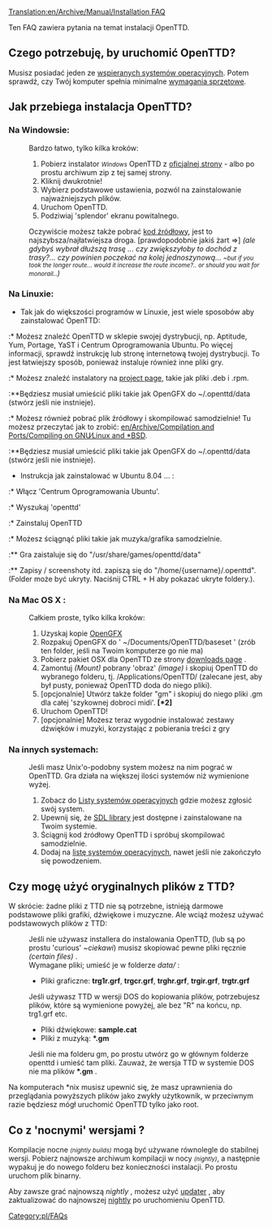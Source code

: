 [[Translation:en/Archive/Manual/Installation FAQ]]

{{pl/FAQmenu}}

Ten FAQ zawiera pytania na temat instalacji OpenTTD.

== Czego potrzebuję, by uruchomić OpenTTD? ==
Musisz posiadać jeden ze [[pl/Archive/Compilation and Ports/System Operacyjny|wspieranych systemów operacyjnych]]. Potem sprawdź, czy Twój komputer spełnia minimalne [[pl/Archive/Manual/Wymagania Systemowe|wymagania sprzętowe]].

== Jak przebiega instalacja OpenTTD? ==
<!--{{outdated|Paths are not accurate. Refer to the readme shipped with OpenTTD}}-->{{pl/Nieaktualizowane|Ścieżki nie są dokładne. Zapoznaj się z plikiem readme dostarczonym z OpenTTD}}
=== Na Windowsie: ===
:Bardzo łatwo, tylko kilka kroków:
:#Pobierz instalator <small>''Windows''</small> OpenTTD z [http://www.openttd.org/download-stable oficjalnej strony] - albo po prostu archiwum zip z tej samej strony.
:#Kliknij dwukrotnie!
:#Wybierz podstawowe ustawienia, pozwól na zainstalowanie najważniejszych plików.
:#Uruchom OpenTTD.
:#Podziwiaj 'splendor' ekranu powitalnego.

:Oczywiście możesz także pobrać [[pl/Development/FAQ rozwoju#kod-zrodlowy-source-code|kod źródłowy]], jest to najszybsza/najłatwiejsza droga. [prawdopodobnie jakiś żart =>] ''(ale gdybyś wybrał dłuższą trasę ... czy zwiększyłoby to dochód z trasy?... czy powinien poczekać na kolej jednoszynową... <small>~but if you took the longer route... would it increase the route income?.. or should you wait for monorail</small>..)''

=== Na Linuxie: ===
* Tak jak do większości programów w Linuxie, jest wiele sposobów aby zainstalować OpenTTD:
:* Możesz znaleźć OpenTTD w sklepie swojej dystrybucji, np. Aptitude, Yum, Portage, YaST i Centrum Oprogramowania Ubuntu. Po więcej informacji, sprawdź instrukcję lub stronę internetową twojej dystrybucji. To jest łatwiejszy sposób, ponieważ instaluje również inne pliki gry.
:* Możesz znaleźć instalatory na [http://www.openttd.org/download-stable project page], takie jak pliki .deb i .rpm.
:**Będziesz musiał <span title=put>umieścić</span> pliki takie jak OpenGFX do ~/.openttd/data (stwórz jeśli nie instnieje).
:* Możesz również pobrać plik źródłowy i skompilować samodzielnie! Tu możesz przeczytać jak to zrobić: [[en/Archive/Compilation and Ports/Compiling on GNU∕Linux and *BSD]].
:**Będziesz musiał <span title=put>umieścić</span> pliki takie jak OpenGFX do ~/.openttd/data (stwórz jeśli nie instnieje).

* Instrukcja jak zainstalować w Ubuntu 8.04 ... :
:* Włącz 'Centrum Oprogramowania Ubuntu'.
:* Wyszukaj 'openttd'
:* Zainstaluj OpenTTD
:* Możesz ściągnąć pliki takie jak muzyka/grafika samodzielnie.
:** Gra zaistaluje się do "/usr/share/games/openttd/data"
:** Zapisy / screenshoty itd. zapiszą się do "/home/{username}/.openttd". (Folder może być ukryty. Naciśnij CTRL + H aby pokazać ukryte foldery.).

=== Na Mac OS X <!--(no a z tym tak samo, ale uważajcie na ogryzka!)-->: ===
:Całkiem proste, tylko kilka kroków:
:#<span title="Obtain">Uzyskaj</span> kopie [http://www.openttd.org/download-opengfx OpenGFX] 
:#Rozpakuj OpenGFX do <span title="~/Documents/OpenTTD/data">' ~/Documents/OpenTTD/baseset '</span> (zrób ten folder, jeśli na Twoim komputerze go nie ma)
:#Pobierz pakiet OSX dla OpenTTD ze strony  [http://www.openttd.org/download-stable downloads page] .
:#Zamontuj ''(Mount)'' pobrany 'obraz' ''(image)'' i skopiuj OpenTTD do wybranego folderu, tj. /Applications/OpenTTD/ (zalecane jest, aby był pusty, ponieważ OpenTTD doda do niego pliki).
:#[opcjonalnie] Utwórz także folder "gm" i skopiuj do niego pliki .gm dla całej 'szykownej dobroci midi'. '''[*2]'''
:#Uruchom OpenTTD!
:#[opcjonalnie] Możesz teraz wygodnie instalować zestawy dźwięków i muzyki, korzystając z pobierania treści z gry

=== Na innych systemach: ===
:Jeśli masz Unix'o-podobny system możesz na nim pograć w OpenTTD. Gra działa na większej ilości systemów niż wymienione wyżej.
:#Zobacz do [[pl/Archive/Compilation and Ports/System Operacyjny|Listy systemów operacyjnych]] gdzie możesz zgłosić swój system.
:#Upewnij się, że [http://libsdl.org SDL library] jest dostępne i zainstalowane na Twoim systemie.
:#Ściągnij kod źródłowy OpenTTD i spróbuj skompilować samodzielnie.
:#Dodaj na [[pl/Archive/Compilation and Ports/System Operacyjny|listę systemów operacyjnych]], nawet jeśli nie zakończyło się powodzeniem.

== Czy mogę użyć oryginalnych plików z TTD? ==

W skrócie: żadne pliki z TTD nie są potrzebne, istnieją darmowe podstawowe pliki grafiki, dźwiękowe i muzyczne. Ale wciąż możesz używać podstawowych plików z TTD:

:Jeśli nie używasz installera do instalowania OpenTTD, (lub są po prostu 'curious' ~''ciekawi'') musisz skopiować pewne pliki ręcznie ''(certain files)'' .
:Wymagane pliki; umieść je w folderze <i>data/</i> :
:* Pliki graficzne: <b>trg1r.grf</b>, <b>trgcr.grf</b>, <b>trghr.grf</b>, <b>trgir.grf</b>, <b>trgtr.grf</b>
:Jeśli używasz TTD w wersji DOS do kopiowania plików, potrzebujesz plików, które są wymienione powyżej, ale bez "R" na końcu, np. trg1.grf etc.
:* Pliki dźwiękowe: <b>sample.cat</b>
:* Pliki z muzyką: <b>*.gm</b>
:Jeśli nie ma folderu gm, po prostu utwórz go w głównym folderze openttd i umieść tam pliki. Zauważ, że wersja TTD w systemie DOS nie ma plików <b>*.gm</b> .

Na komputerach *nix musisz upewnić się, że masz uprawnienia do przeglądania powyższych plików jako zwykły użytkownik, w przeciwnym razie będziesz mógł uruchomić OpenTTD tylko jako root.

== Co z 'nocnymi' wersjami ? ==
Kompilacje nocne <small>''(nightly builds)''</small> mogą być używane równolegle do stabilnej wersji. Pobierz najnowsze archiwum kompilacji w nocy <small>''(nightly)''</small>, a następnie wypakuj je do nowego folderu bez konieczności instalacji. Po prostu uruchom plik binarny.

Aby zawsze grać najnowszą ''nightly'' , możesz użyć [[pl/Archive/Community/Aktualizacje OpenTTD|updater]]  , aby zaktualizować do najnowszej [[pl/Archive/Community/Wersje nightly|nightly]] po uruchomieniu OpenTTD.

[[Category:pl/FAQs]]